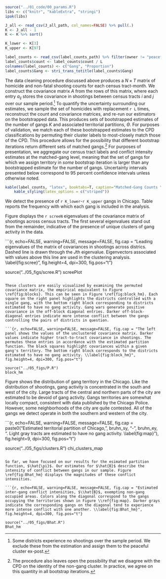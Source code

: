 ```r

source("../01_code/00_params.R")
libs <- c("knitr", "kableExtra", "stringi")
ipak(libs)

J_all <- read_csv(J_all_path, col_names=FALSE) %>% pull(.)
K <- J_all - 1
K <- K %>% sort()

K_lower <- K[3]
K_upper <- K[97]

label_counts <- read_csv(label_counts_path) %>% filter(owner != "peaceful") %>% arrange(desc(count))
label_counts$count <- label_counts$count / L
colnames(label_counts) <- c("Gang", "Proportion")
label_counts$Gang <- stri_trans_totitle(label_counts$Gang)

```

The data cleaning procedure discussed above produces a $N \times T$ matrix of homicide and non-fatal shooting counts for each census tract-month. We construct the covariance matrix $A$ from the rows of this matrix, where each entry $a_{ij}$ stores the covariance in shootings between census tracts $i$ and $j$ over our sample period.^[Some districts experience no shootings over the sample period. We exclude these from the estimation and assign them to the peaceful cluster ex-post.] To quantify the uncertainty surrounding our estimates, we sample the set of homicides with replacement `r L` times, reconstruct the count and covariance matrices, and re-run our estimators on the bootstrapped data. This produces sets of bootstrapped estimates of the number of gangs $K$ and associated territorial partitions, $\Theta$. For purposes of validation, we match each of these bootstrapped estimates to the CPD classifications by permuting their cluster labels to most-closely match those of the CPD. This procedure allows for the possibility that different bootstrap iterations return different sets of matched gangs.^[The procedure also leaves open the possibility that we disagree with the CPD on the identity of the non-gang cluster. In practice, we agree on this quantity in all bootstrap iterations.] For purposes of presentation, we aggregate our census tract labels and conflict intensity estimates at the matched-gang level, meaning that the set of gangs for which we assign territory in *some* bootstrap iteration is larger than any bootstrapped estimate for the number of gangs. Uncertainty intervals presented below correspond to 95 percent confidence intervals unless otherwise noted.

```r

kable(label_counts, "latex", booktabs=T, caption="Matched-Gang Counts \\label{tab:label_counts}") %>%
	kable_styling(latex_options = c("striped"))

```

We detect the presence of `r K_lower`-`r K_upper` gangs in Chicago. Table \ref{tab:label_counts} reports the frequency with which each gang is included in the analysis. 

Figure \ref{fig:scree} displays the `r screeN` eigenvalues of the covariance matrix of shootings across census tracts. The first several eigenvalues stand out from the remainder, indicative of the presence of unique clusters of gang activity in the data.

```{r, echo=FALSE, warning=FALSE, message=FALSE, fig.cap = "Leading eigenvalues of the matrix of covariances in shootings across districs. Dashed line is drawn through the $J$th eigenvalue. Eigenvectors associated with values above this line are used in the clustering analysis. \\label{fig:scree}", fig.height=4, dpi=300, fig.pos="t"}

source("../05_figs/scree.R")
screePlot

```

These clusters are easily visualized by examining the permuted covariance matrix, the empirical equivalent to Figure \ref{fig:blocks}. This can be seen in Figure \ref{fig:block_hm}. Each square on the right panel highlights the districts controlled with a single gang, with the bottom right block corresponding to districts estimated to have no gang activity. Gang wars generate positive covariance in the off-block diagonal entries. Darker off-block-diagonal entries indicate more intense conflict between the gangs controlling the pairs of districts in question. 

```{r, echo=FALSE, warning=FALSE, message=FALSE, fig.cap = "The left panel shows the values of the unclustered covariance matrix. Darker values indicate higher tract-to-tract covariance in shootings. The permutes these entries in accordance with the estimated partition function. The black squares highlight covariances within a given gang's territory. The bottom right block corresponds to the districts estimated to have no gang activity. \\label{fig:block_hm}", fig.height=4, dpi=300, fig.pos="t"}

source("../05_figs/P.R")
block_hm

```

Figure \ref{fig:map} shows the distribution of gang territory in the Chicago. Like the distribution of shootings, gang activity is concentrated in the south and west of the city. Large tracts of the central and northern parts of the city are estimated to be devoid of gang activity. Gangs territories are somewhat locally compact, consistent with data published by the Chicago Police. However, some neighborhoods of the city are quite contested. All of the gangs we detect operate in both the southern and western of the city.

```{r, echo=FALSE, warning=FALSE, message=FALSE, fig.cap = paste0("Estimated territorial partition of Chicago, ", bruhn_sy, "-", bruhn_ey, ". Light gray tracts are estimated to have no gang activity. \\label{fig:map}"), fig.height=9, dpi=300, fig.pos="t"}

source("../05_figs/clusters.R")
chi_clusters_map

```

So far, we have focused on our results for the esimated partition function, $\hat{\pi}$. Our estimates for $\hat{B}$ describe the intensity of conflict between gangs in our sample. Figure \ref{fig:Bhat_hm} displays the magnitudes of these conflict intensities. 

```{r, echo=FALSE, warning=FALSE, message=FALSE, fig.cap = "Estimated inter-gang conflict intensities, $\\hat{B}$, exempting non-gang occupied areas. Colors along the diagonal correspond to the gangs occupying the territories shown in Figure \\ref{fig:map}. Darker grays indicate the corresponding gangs on the diagonal tend to experience more intense conflict with one another. \\label{fig:Bhat_hm}", fig.height=4, dpi=300, fig.pos="t"}

source("../05_figs/Bhat.R")
Bhat_hm

```
